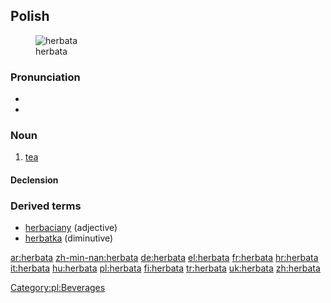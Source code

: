 ==Polish==
[[Image:Cup of Earl Gray.jpg|thumb|herbata]]

===Pronunciation===
*{{audio|Pl-herbata.ogg|audio}}
* {{IPA|[xɛrˈbata]}}

===Noun===
{{infl|pl|noun|g=f}}

# [[tea]]

====Declension====
{{pl-decl-noun
|herbata|herbaty
|herbaty|herbat
|herbacie|herbatom
|herbatę|herbaty
|herbatą|herbatami
|herbacie|herbatach
|herbato|herbaty
}}

===Derived terms===
* [[herbaciany]] (adjective)
* [[herbatka]] (diminutive)

[[Category:pl:Beverages]]

[[ar:herbata]]
[[zh-min-nan:herbata]]
[[de:herbata]]
[[el:herbata]]
[[fr:herbata]]
[[hr:herbata]]
[[it:herbata]]
[[hu:herbata]]
[[pl:herbata]]
[[fi:herbata]]
[[tr:herbata]]
[[uk:herbata]]
[[zh:herbata]]